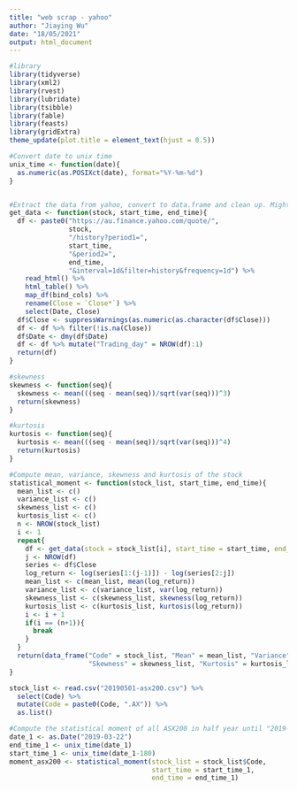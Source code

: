 ```yaml
---
title: "web scrap - yahoo"
author: "Jiaying Wu"
date: "18/05/2021"
output: html_document
---
```


```r
#library
library(tidyverse)
library(xml2)
library(rvest)
library(lubridate)
library(tsibble)
library(fable)
library(feasts)
library(gridExtra)
theme_update(plot.title = element_text(hjust = 0.5))
```
 

```r
#Convert date to unix time
unix_time <- function(date){
  as.numeric(as.POSIXct(date), format="%Y-%m-%d")
}


#Extract the data from yahoo, convert to data.frame and clean up. Might be some authority. It can only get data of 100 trading days.
get_data <- function(stock, start_time, end_time){
  df <- paste0("https://au.finance.yahoo.com/quote/", 
               stock, 
               "/history?period1=", 
               start_time, 
               "&period2=", 
               end_time, 
               "&interval=1d&filter=history&frequency=1d") %>% 
    read_html() %>% 
    html_table() %>% 
    map_df(bind_cols) %>%
    rename(Close = `Close*`) %>%
    select(Date, Close)
  df$Close <- suppressWarnings(as.numeric(as.character(df$Close)))
  df <- df %>% filter(!is.na(Close)) 
  df$Date <- dmy(df$Date)
  df <- df %>% mutate("Trading_day" = NROW(df):1) 
  return(df)
}

#skewness
skewness <- function(seq){
  skewness <- mean(((seq - mean(seq))/sqrt(var(seq)))^3)
  return(skewness)
}

#kurtosis
kurtosis <- function(seq){
  kurtosis <- mean(((seq - mean(seq))/sqrt(var(seq)))^4)
  return(kurtosis)
}

#Compute mean, variance, skewness and kurtosis of the stock
statistical_moment <- function(stock_list, start_time, end_time){
  mean_list <- c()
  variance_list <- c()
  skewness_list <- c()
  kurtosis_list <- c()
  n <- NROW(stock_list)
  i <- 1
  repeat{
    df <- get_data(stock = stock_list[i], start_time = start_time, end_time = end_time)
    j <- NROW(df)
    series <- df$Close
    log_return <- log(series[1:(j-1)]) - log(series[2:j])
    mean_list <- c(mean_list, mean(log_return))
    variance_list <- c(variance_list, var(log_return))
    skewness_list <- c(skewness_list, skewness(log_return))
    kurtosis_list <- c(kurtosis_list, kurtosis(log_return))
    i <- i + 1
    if(i == (n+1)){
      break
    }
  }
  return(data_frame("Code" = stock_list, "Mean" = mean_list, "Variance" = variance_list, 
                    "Skewness" = skewness_list, "Kurtosis" = kurtosis_list))
}
```


```r
stock_list <- read.csv("20190501-asx200.csv") %>%
  select(Code) %>%
  mutate(Code = paste0(Code, ".AX")) %>%
  as.list()
```


```r
#Compute the statistical moment of all ASX200 in half year until "2019-03-22"
date_1 <- as.Date("2019-03-22")
end_time_1 <- unix_time(date_1)
start_time_1 <- unix_time(date_1-180)
moment_asx200 <- statistical_moment(stock_list = stock_list$Code, 
                                    start_time = start_time_1, 
                                    end_time = end_time_1)
```